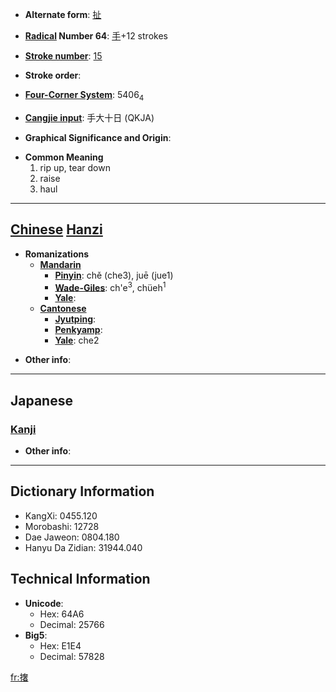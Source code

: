 * '''Alternate form''': [[扯]]

* '''[[Wiktionary:Chinese radical index| Radical]] Number 64''': [[Wiktionary:Chinese radical index 手|手]]+12 strokes

* '''[[Wiktionary:Chinese total strokes index|Stroke number]]''': [[Wiktionary:Chinese total strokes index 15|15]]

* '''Stroke order''': 

* '''[[Wiktionary:Chinese four corner index|Four-Corner System]]''': 5406<sub>4</sub>

* '''[[Wiktionary:Chinese Cangjie index|Cangjie input]]''': 手大十日 (QKJA)

* '''Graphical Significance and Origin''': 

* '''Common Meaning'''
*#rip up, tear down
*# raise
*# haul


----

== [[Chinese]] [[Hanzi]] ==

* '''Romanizations'''
** '''[[Mandarin]]'''
*** '''[[Pinyin]]''': chě (che3), juē (jue1)
*** '''[[Wade-Giles]]''': ch'e<sup>3</sup>, chüeh<sup>1</sup>
*** '''[[Yale]]''': 
** '''[[Cantonese]]'''
*** '''[[Jyutping]]''':
*** '''[[Penkyamp]]''': 
*** '''[[Yale]]''': che2

* '''Other info''': 

----

==Japanese==
===[[Kanji]]===
{{kanji|on readings=[[しゃ]] (sha)|kun readings=[[さく]] (saku)}}

* '''Other info''':  

----

== Dictionary Information ==

* KangXi: 0455.120
* Morobashi: 12728
* Dae Jaweon: 0804.180
* Hanyu Da Zidian: 31944.040

== Technical Information ==

* '''Unicode''':
** Hex: 64A6
** Decimal: 25766
* '''Big5''':
** Hex: E1E4
** Decimal: 57828

[[fr:撦]]
